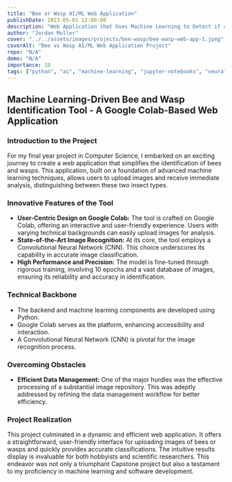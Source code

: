 ```yaml
---
title: "Bee or Wasp AI/ML Web Application"
publishDate: 2023-05-01 12:00:00
description: "Web Application that Uses Machine Learning to Detect if a User Input Image is of a Bee or a Wasp"
author: "Jordan Muller"
cover: "../../assets/images/projects/bee-wasp/bee-wasp-web-app-1.jpeg"
coverAlt: "Bee vs Wasp AI/ML Web Application Project"
repo: "N/A"
demo: "N/A"
importance: 10
tags: ["python", "ai", "machine-learning", "jupyter-notebooks", "neural-networks", "cnns"]
---
```


## Machine Learning-Driven Bee and Wasp Identification Tool - A Google Colab-Based Web Application

### Introduction to the Project

For my final year project in Computer Science, I embarked on an exciting journey to create a web application that simplifies the identification of bees and wasps. This application, built on a foundation of advanced machine learning techniques, allows users to upload images and receive immediate analysis, distinguishing between these two insect types.

### Innovative Features of the Tool

- **User-Centric Design on Google Colab:** The tool is crafted on Google Colab, offering an interactive and user-friendly experience. Users with varying technical backgrounds can easily upload images for analysis.
- **State-of-the-Art Image Recognition:** At its core, the tool employs a Convolutional Neural Network (CNN). This choice underscores its capability in accurate image classification.
- **High Performance and Precision:** The model is fine-tuned through rigorous training, involving 10 epochs and a vast database of images, ensuring its reliability and accuracy in identification.

### Technical Backbone

- The backend and machine learning components are developed using Python.
- Google Colab serves as the platform, enhancing accessibility and interaction.
- A Convolutional Neural Network (CNN) is pivotal for the image recognition process.

### Overcoming Obstacles

- **Efficient Data Management:** One of the major hurdles was the effective processing of a substantial image repository. This was adeptly addressed by refining the data management workflow for better efficiency.

### Project Realization

This project culminated in a dynamic and efficient web application. It offers a straightforward, user-friendly interface for uploading images of bees or wasps and quickly provides accurate classifications. The intuitive results display is invaluable for both hobbyists and scientific researchers. This endeavor was not only a triumphant Capstone project but also a testament to my proficiency in machine learning and software development.
